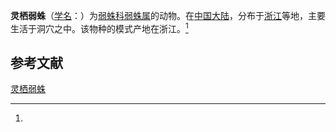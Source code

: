 {{Speciesbox
| name = 灵栖弱蛛
| status = 
| status_system = 
| image = 
| genus = Leptoneta
| species = lingqiensis
| authority = (Chen et al, 1984)<ref name='id12823'>{{cite web| url =http://www.bioinfo.cn/db05/BjdwSpecies.php?action=view&id=12823| title =灵栖弱蛛| work =《中国动物物种编目数据库》| publisher =中国科学院微生物研究所| author =中国科学院动物研究所| accessdate =2009-04-28| deadurl =yes| archiveurl =https://web.archive.org/web/20160305014354/http://www.bioinfo.cn/db05/BjdwSpecies.php?action=view&id=12823| archivedate =2016-03-05}}</ref>
}}

'''灵栖弱蛛'''（[[学名|学名]]：{{lang|la|''Leptoneta lingqiensis''}}）为[[弱蛛科|弱蛛科]][[弱蛛属|弱蛛属]]的动物。在[[中国大陆|中国大陆]]，分布于[[浙江|浙江]]等地，主要生活于洞穴之中。该物种的模式产地在浙江。<ref name='id12823'/>

== 参考文献 ==
{{reflist}}

{{Wikispecies|Leptoneta lingqiensis}}
{{Taxonbar|from=Q2153759}}

[[Category:弱蛛属|灵栖弱蛛]]


{{蜘蛛小作品}}